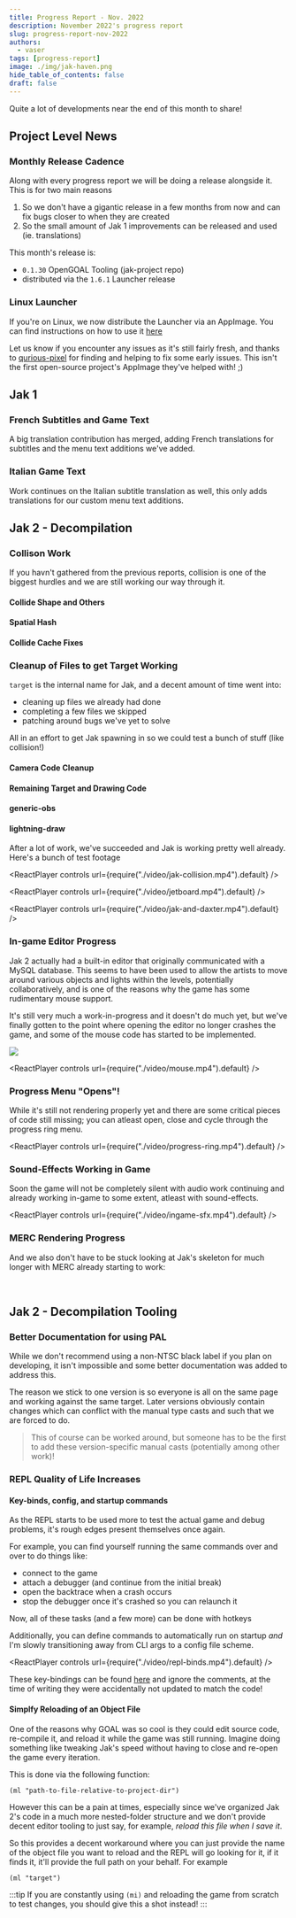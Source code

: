 ```yaml
---
title: Progress Report - Nov. 2022
description: November 2022's progress report
slug: progress-report-nov-2022
authors:
  - vaser
tags: [progress-report]
image: ./img/jak-haven.png
hide_table_of_contents: false
draft: false
---
```


Quite a lot of developments near the end of this month to share!

<!--truncate-->

## Project Level News

### Monthly Release Cadence

Along with every progress report we will be doing a release alongside it. This is for two main reasons
1. So we don't have a gigantic release in a few months from now and can fix bugs closer to when they are created
2. So the small amount of Jak 1 improvements can be released and used (ie. translations)

This month's release is:
- `0.1.30` OpenGOAL Tooling (jak-project repo)
- distributed via the `1.6.1` Launcher release

### Linux Launcher

If you're on Linux, we now distribute the Launcher via an AppImage.  You can find instructions on how to use it [here](/docs/usage/installation/)

Let us know if you encounter any issues as it's still fairly fresh, and thanks to [qurious-pixel](https://github.com/open-goal/launcher/pull/61) for finding and helping to fix some early issues.  This isn't the first open-source project's AppImage they've helped with! ;)

## Jak 1

### French Subtitles and Game Text <PRLink href="https://github.com/open-goal/jak-project/pull/2024"/>

A big translation contribution has merged, adding French translations for subtitles and the menu text additions we've added.

### Italian Game Text <PRLink href="https://github.com/open-goal/jak-project/pull/2037"/>

Work continues on the Italian subtitle translation as well, this only adds translations for our custom menu text additions.

## Jak 2 - Decompilation

### Collison Work

If you havn't gathered from the previous reports, collision is one of the biggest hurdles and we are still working our way through it.

#### Collide Shape and Others <PRLink href="https://github.com/open-goal/jak-project/pull/2008"/>

#### Spatial Hash <PRLink href="https://github.com/open-goal/jak-project/pull/2009"/>

#### Collide Cache Fixes <PRLink href="https://github.com/open-goal/jak-project/pull/2031"/>

### Cleanup of Files to get Target Working

`target` is the internal name for Jak, and a decent amount of time went into:
- cleaning up files we already had done
- completing a few files we skipped
- patching around bugs we've yet to solve

All in an effort to get Jak spawning in so we could test a bunch of stuff (like collision!)

#### Camera Code Cleanup <PRLink href="https://github.com/open-goal/jak-project/pull/2010"/>

#### Remaining Target and Drawing Code <PRLink href="https://github.com/open-goal/jak-project/pull/2012"/> <PRLink href="https://github.com/open-goal/jak-project/pull/2017"/> <PRLink href="https://github.com/open-goal/jak-project/pull/2026"/> <PRLink href="https://github.com/open-goal/jak-project/pull/2021"/> <PRLink href="https://github.com/open-goal/jak-project/pull/2027"/> <PRLink href="https://github.com/open-goal/jak-project/pull/2034"/>

#### generic-obs <PRLink href="https://github.com/open-goal/jak-project/pull/2013"/>

#### lightning-draw <PRLink href="https://github.com/open-goal/jak-project/pull/2019"/>

After a lot of work, we've succeeded and Jak is working pretty well already. Here's a bunch of test footage

<ReactPlayer controls url={require("./video/jak-collision.mp4").default} />

<ReactPlayer controls url={require("./video/jetboard.mp4").default} />

<ReactPlayer controls url={require("./video/jak-and-daxter.mp4").default} />

### In-game Editor Progress <PRLink href="https://github.com/open-goal/jak-project/pull/2029"/>

Jak 2 actually had a built-in editor that originally communicated with a MySQL database.  This seems to have been used to allow the artists to move around various objects and lights within the levels, potentially collaboratively, and is one of the reasons why the game has some rudimentary mouse support.

It's still very much a work-in-progress and it doesn't do much yet, but we've finally gotten to the point where opening the editor no longer crashes the game, and some of the mouse code has started to be implemented.

![](./img/editor.png)

<ReactPlayer controls url={require("./video/mouse.mp4").default} />

### Progress Menu "Opens"! <PRLink href="https://github.com/open-goal/jak-project/pull/2035"/>

While it's still not rendering properly yet and there are some critical pieces of code still missing; you can atleast open, close and cycle through the progress ring menu.

<ReactPlayer controls url={require("./video/progress-ring.mp4").default} />

### Sound-Effects Working in Game <PRLink href="https://github.com/open-goal/jak-project/pull/1991"/>

Soon the game will not be completely silent with audio work continuing and already working in-game to some extent, atleast with sound-effects.

<ReactPlayer controls url={require("./video/ingame-sfx.mp4").default} />

### MERC Rendering Progress

And we also don't have to be stuck looking at Jak's skeleton for much longer with MERC already starting to work:

<ReactPlayer controls url="https://www.youtube.com/watch?v=P55uBaoWXfA" />
<br/>

## Jak 2 - Decompilation Tooling

### Better Documentation for using PAL <PRLink href="https://github.com/open-goal/jak-project/pull/1995"/>

While we don't recommend using a non-NTSC black label if you plan on developing, it isn't impossible and some better documentation was added to address this.

The reason we stick to one version is so everyone is all on the same page and working against the same target.  Later versions obviously contain changes which can conflict with the manual type casts and such that we are forced to do.

> This of course can be worked around, but someone has to be the first to add these version-specific manual casts (potentially among other work)!

### REPL Quality of Life Increases

#### Key-binds, config, and startup commands <PRLink href="https://github.com/open-goal/jak-project/pull/2030"/>

As the REPL starts to be used more to test the actual game and debug problems, it's rough edges present themselves once again.

For example, you can find yourself running the same commands over and over to do things like:
- connect to the game
- attach a debugger (and continue from the initial break)
- open the backtrace when a crash occurs
- stop the debugger once it's crashed so you can relaunch it

Now, all of these tasks (and a few more) can be done with hotkeys

Additionally, you can define commands to automatically run on startup _and_ I'm slowly transitioning away from CLI args to a config file scheme.

<ReactPlayer controls url={require("./video/repl-binds.mp4").default} />

These key-bindings can be found [here](https://github.com/open-goal/jak-project/blob/master/common/goos/ReplUtils.cpp#L147) and ignore the comments, at the time of writing they were accidentally not updated to match the code!

#### Simplfy Reloading of an Object File <PRLink href="https://github.com/open-goal/jak-project/pull/2036"/>

One of the reasons why GOAL was so cool is they could edit source code, re-compile it, and reload it while the game was still running.  Imagine doing something like tweaking Jak's speed without having to close and re-open the game every iteration.

This is done via the following function:

```opengoal
(ml "path-to-file-relative-to-project-dir")
```

However this can be a pain at times, especially since we've organized Jak 2's code in a much more nested-folder structure and we don't provide decent editor tooling to just say, for example, _reload this file when I save it_.

So this provides a decent workaround where you can just provide the name of the object file you want to reload and the REPL will go looking for it, if it finds it, it'll provide the full path on your behalf.  For example

```opengoal
(ml "target")
```

:::tip
If you are constantly using `(mi)` and reloading the game from scratch to test changes, you should give this a shot instead!
:::
